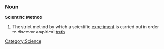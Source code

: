 ===Noun===
'''Scientific Method'''

#The strict method by which a scientific [[experiment]] is carried out in order to discover empirical [[truth]].

<!-- created by LaughingMan -->
[[Category:Science]]